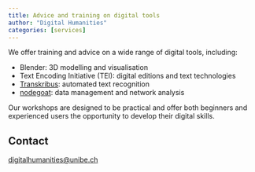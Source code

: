```yaml
---
title: Advice and training on digital tools
author: "Digital Humanities"
categories: [services]
---
```


We offer training and advice on a wide range of digital tools, including:

-   Blender: 3D modelling and visualisation
-   Text Encoding Initiative (TEI): digital editions and text technologies
-   [Transkribus](../transkribus/index.qmd): automated text recognition
-   [nodegoat](../nodegoat-go/index.qmd): data management and network analysis

Our workshops are designed to be practical and offer both beginners and experienced users the opportunity to develop their digital skills.

## Contact

[digitalhumanities\@unibe.ch](mailto:digitalhumanities@unibe.ch)